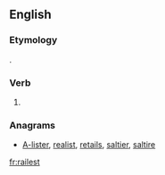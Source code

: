 ==English==

===Etymology===
{{suffix|rail|est|lang=en}}.

===Verb===
{{head|en}}

# {{context|archaic|lang=en}} {{en-archaic second-person singular of|rail|lang=en}}

===Anagrams===
* [[A-lister#English|A-lister]], [[realist#English|realist]], [[retails#English|retails]], [[saltier#English|saltier]], [[saltire#English|saltire]]

[[fr:railest]]